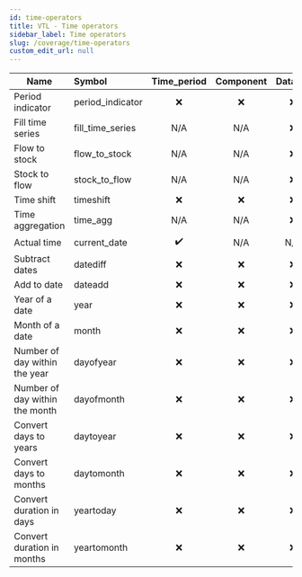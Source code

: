 ```yaml
---
id: time-operators
title: VTL - Time operators
sidebar_label: Time operators
slug: /coverage/time-operators
custom_edit_url: null
---
```


| Name                           | Symbol           |    Time_period     | Component | Dataset |
| ------------------------------ | :--------------- | :----------------: | :-------: | :-----: |
| Period indicator               | period_indicator |        :x:         |    :x:    |   :x:   |
| Fill time series               | fill_time_series |        N/A         |    N/A    |   :x:   |
| Flow to stock                  | flow_to_stock    |        N/A         |    N/A    |   :x:   |
| Stock to flow                  | stock_to_flow    |        N/A         |    N/A    |   :x:   |
| Time shift                     | timeshift        |        :x:         |    :x:    |   :x:   |
| Time aggregation               | time_agg         |        N/A         |    N/A    |   :x:   |
| Actual time                    | current_date     | :heavy_check_mark: |    N/A    |   N/A   |
| Subtract dates                 | datediff         |        :x:         |    :x:    |   :x:   |
| Add to date                    | dateadd          |        :x:         |    :x:    |   :x:   |
| Year of a date                 | year             |        :x:         |    :x:    |   :x:   |
| Month of a date                | month            |        :x:         |    :x:    |   :x:   |
| Number of day within the year  | dayofyear        |        :x:         |    :x:    |   :x:   |
| Number of day within the month | dayofmonth       |        :x:         |    :x:    |   :x:   |
| Convert days to years          | daytoyear        |        :x:         |    :x:    |   :x:   |
| Convert days to months         | daytomonth       |        :x:         |    :x:    |   :x:   |
| Convert duration in days       | yeartoday        |        :x:         |    :x:    |   :x:   |
| Convert duration in months     | yeartomonth      |        :x:         |    :x:    |   :x:   |
